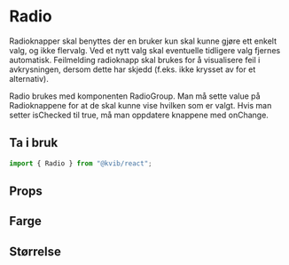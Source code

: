 
<Meta of={RadioStories} />

# Radio

Radioknapper skal benyttes der en bruker kun skal kunne gjøre ett enkelt valg, og ikke flervalg.
Ved et nytt valg skal eventuelle tidligere valg fjernes automatisk. Feilmelding radioknapp skal brukes for å visualisere
feil i avkrysningen, dersom dette har skjedd (f.eks. ikke krysset av for et alternativ).

Radio brukes med komponenten RadioGroup. Man må sette value på Radioknappene for at de skal kunne vise hvilken som er valgt.
Hvis man setter isChecked til true, må man oppdatere knappene med onChange.

## Ta i bruk

```jsx
import { Radio } from "@kvib/react";
```

## Props

<Canvas of={RadioStories.Radio} />
<Controls of={RadioStories.Radio} />

## Farge

<Canvas of={RadioStories.Color} />

## Størrelse

<Canvas of={RadioStories.Size} />
